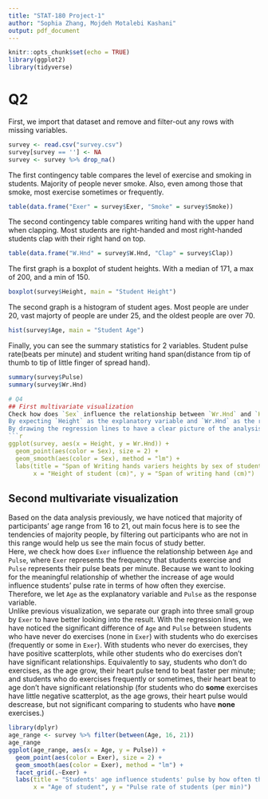 ---
title: "STAT-180 Project-1"
author: "Sophia Zhang, Mojdeh Motalebi Kashani"
output: pdf_document
---

```{r setup, include=FALSE}
knitr::opts_chunk$set(echo = TRUE)
library(ggplot2)
library(tidyverse)
```

# Q2
First, we import that dataset and remove and filter-out any rows with missing variables.
```{r}
survey <- read.csv("survey.csv")
survey[survey == ''] <- NA
survey <- survey %>% drop_na()
```

The first contingency table compares the level of exercise and smoking in students. Majority of people never smoke. Also, even among those that smoke, most exercise sometimes or frequently.
```{r}
table(data.frame("Exer" = survey$Exer, "Smoke" = survey$Smoke))
```

The second contingency table compares writing hand with the upper hand when clapping. Most students are right-handed and most right-handed students clap with their right hand on top.
```{r}
table(data.frame("W.Hnd" = survey$W.Hnd, "Clap" = survey$Clap))
```

The first graph is a boxplot of student heights. With a median of 171, a max of 200, and a min of 150.  
```{r}
boxplot(survey$Height, main = "Student Height")
```

The second graph is a histogram of student ages. Most people are under 20, vast majorty of people are under 25, and the oldest people are over 70.
```{r}
hist(survey$Age, main = "Student Age")
```

Finally, you can see the summary statistics for 2 variables. Student pulse rate(beats per minute) and student writing hand span(distance from tip of thumb to tip of little finger of spread hand).
```{r}
summary(survey$Pulse)
summary(survey$Wr.Hnd)

# Q4
## First multivariate visualization
Check how does `Sex` influence the relationship between `Wr.Hnd` and `Height` (the units are all centimeters), where `Wr.Hnd` represents the distance of span from tip of thumb to little finger of student's writing hand.\
By expecting `Height` as the explanatory variable and `Wr.Hnd` as the response variable, we are looking for the relationship if student with higher heights would have larger writing span.
By drawing the regression lines to have a clear picture of the analysis, without any significant difference between male and female students. However, both of male and female students are all have the similar positive scatterplots, where the higher of student's height, the larger their span of writing hands would be.
```{r}
ggplot(survey, aes(x = Height, y = Wr.Hnd)) +
  geom_point(aes(color = Sex), size = 2) +
  geom_smooth(aes(color = Sex), method = "lm") +
  labs(title = "Span of Writing hands variers heights by sex of students",
       x = "Height of student (cm)", y = "Span of writing hand (cm)")
```

## Second multivariate visualization
Based on the data analysis previously, we have noticed that majority of participants' age range from 16 to 21, out main focus here is to see the tendencies of majority people, by filtering out participants who are not in this range would help us see the main focus of study better.\
Here, we check how does `Exer` influence the relationship between `Age` and `Pulse`, where `Exer` represents the frequency that students exercise and `Pulse` represents their pulse beats per minute.
Because we want to looking for the meaningful relationship of whether the increase of age would influence students' pulse rate in terms of how often they exercise. Therefore, we let `Age` as the explanatory variable and `Pulse` as the response variable.\
Unlike previous visualization, we separate our graph into three small group by `Exer` to have better looking into the result. With the regression lines, we have noticed the significant difference of `Age` and `Pulse` between students who have never do exercises (none in `Exer`) with students who do exercises (frequently or some in `Exer`). With students who never do exercises, they have positive scatterplots, while other students who do exercises don't have significant relationships. Equivalently to say, students who don't do exercises, as the age grow, their heart pulse tend to beat faster per minute; and students who do exercises frequently or sometimes, their heart beat to age don't have significant relationship (for students who do **some** exercises have little negative scatterplot, as the age grows, their heart pulse would descrease, but not significant comparing to students who have **none** exercises.)
```{r}
library(dplyr)
age_range <- survey %>% filter(between(Age, 16, 21))
age_range
ggplot(age_range, aes(x = Age, y = Pulse)) +
  geom_point(aes(color = Exer), size = 2) +
  geom_smooth(aes(color = Exer), method = "lm") +
  facet_grid(.~Exer) +
  labs(title = "Students' age influence students' pulse by how often they exercise",
       x = "Age of student", y = "Pulse rate of students (per min)")
```
